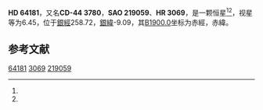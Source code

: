 {{Starbox begin
| name = HD 64181
}}
{{Starbox observe
| epoch = [[J2000.0|J2000.0]]
| constell = {{星座名待查}}<ref name=SIMBAD>{{cite web
 | url=http://simbad.u-strasbg.fr/simbad/sim-id?Ident=HR+3069
 | title =Pulsating variable Star
 | publisher=Centre de Données astronomiques de Strasbourg
 | work=SIMBAD
 | accessdate=2012-07-13}}</ref><ref name=DATA>{{cite web
 | url=http://vizier.u-strasbg.fr/viz-bin/VizieR-5?-out.add=.&-source=5050&-corr=PK=HR&-out.max=9999&HR=3069
 | title=VizieR Detailed Page
 | accessdate=2012-07-13
 | archive-date=2019-02-16
 | archive-url=https://web.archive.org/web/20190216115503/http://vizier.u-strasbg.fr/viz-bin/VizieR-5?-out.add=.&-source=5050&-corr=PK=HR&-out.max=9999&HR=3069
 | dead-url=no
 }}</ref>
| 星官 = 
| ra = {{RA|7|50|42.4}}<ref name=SIMBAD /><ref name=DATA />
| dec = {{DEC|-44|34|47}}<ref name=SIMBAD /><ref name=DATA />
| appmag_v = 6.45<ref name=SIMBAD /><ref name=DATA />
}}
{{Starbox character
| class = G6III<ref name=SIMBAD /><ref name=DATA />
| b-v = 0.9<ref name=SIMBAD /><ref name=DATA />
| u-b = <ref name=SIMBAD /><ref name=DATA />
| r-i = <ref name=SIMBAD /><ref name=DATA />
| variable = 
}}
{{Starbox astrometry
| radial_v = 
| prop_mo_ra = 33
| parallax = 
| p_error = 
}}
{{Starbox catalog
| names =CD-44 3780，[[SAO星表|SAO]] 219059，[[HD星表|HD]] 64181，[[HR星表|HR]] 3069}}
{{Starbox reference |Simbad=HR+3069}}
{{Starbox end}}

'''HD 64181'''，又名'''CD-44 3780'''，'''SAO 219059'''、'''HR 3069'''，是一颗恒星<ref name=SIMBAD /><ref name=DATA />，视星等为6.45，位于[[銀道座標系|銀經]]258.72，[[銀道座標系|銀緯]]-9.09，其[[B1900.0|B1900.0]]坐标为赤經{{RA|7|47|31.8}}，赤緯{{DEC|-44|-9.09|30}}。

== 参考文献 ==
{{reflist}}

{{star-stub}}

[[Category:HD和HDE天體|64181]]
[[Category:HR天體|3069]]
[[Category:SAO天體|219059]]